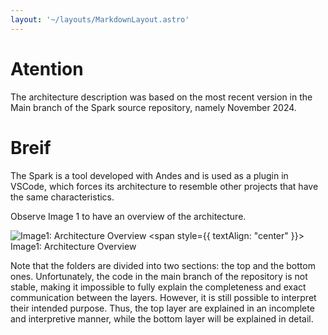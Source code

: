 ```yaml
---
layout: '~/layouts/MarkdownLayout.astro'
---
```


# Atention
The architecture description was based on the most recent version in the Main branch of the Spark source repository, namely November 2024.

# Breif
The Spark is a tool developed with Andes and is used as a plugin in VSCode, which forces its architecture to resemble other projects that have the same characteristics.

Observe Image 1 to have an overview of the architecture.

![Image1: Architecture Overview](./imgs/architecture_overview.png)
<span style={{ textAlign: "center" }}>
Image1: Architecture Overview
</span>

Note that the folders are divided into two sections: the top and the bottom ones. Unfortunately, the code in the main branch of the repository is not stable, making it impossible to fully explain the completeness and exact communication between the layers. However, it is still possible to interpret their intended purpose. Thus, the top layer are explained in an incomplete and interpretive manner, while the bottom layer will be explained in detail.